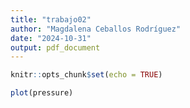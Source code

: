 ```yaml
---
title: "trabajo02"
author: "Magdalena Ceballos Rodríguez"
date: "2024-10-31"
output: pdf_document
---
```


```r
knitr::opts_chunk$set(echo = TRUE)
```


```r
plot(pressure)
```
